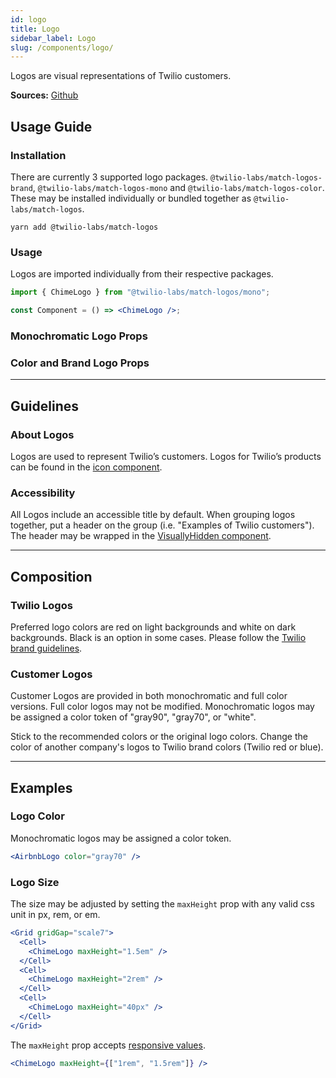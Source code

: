 ```yaml
---
id: logo
title: Logo
sidebar_label: Logo
slug: /components/logo/
---
```



Logos are visual representations of Twilio customers.

**Sources:** [Github](https://github.com/twilio-labs/match/blob/main/packages/match-logos)

## Usage Guide

### Installation

There are currently 3 supported logo packages. `@twilio-labs/match-logos-brand`, `@twilio-labs/match-logos-mono` and `@twilio-labs/match-logos-color`. These may be installed individually or bundled together as `@twilio-labs/match-logos`.

```shell
yarn add @twilio-labs/match-logos
```

### Usage

Logos are imported individually from their respective packages.

```jsx
import { ChimeLogo } from "@twilio-labs/match-logos/mono";

const Component = () => <ChimeLogo />;
```

### Monochromatic Logo Props

<Props of="Logo" />

### Color and Brand Logo Props

<Props of="ColorLogo" />

---

## Guidelines

### About Logos

Logos are used to represent Twilio’s customers. Logos for Twilio’s products can be found in the [icon component](./icon.mdx).

### Accessibility

All Logos include an accessible title by default. When grouping logos together, put a header on the group (i.e. "Examples of Twilio customers"). The header may be wrapped in the [VisuallyHidden component](./visually-hidden.mdx).

---

## Composition

### Twilio Logos

Preferred logo colors are red on light backgrounds and white on dark backgrounds. Black is an option in some cases. Please follow the [Twilio brand guidelines](https://www.twilio.com/brand/elements/logos).

### Customer Logos

Customer Logos are provided in both monochromatic and full color versions. Full color logos may not be modified. Monochromatic logos may be assigned a color token of "gray90", "gray70", or "white".

<VirtueCrime>
  <Virtue>Stick to the recommended colors or the original logo colors.</Virtue>
  <Crime>
    Change the color of another company's logos to Twilio brand colors (Twilio
    red or blue).
  </Crime>
</VirtueCrime>

---

## Examples

### Logo Color

Monochromatic logos may be assigned a color token.

```jsx live
<AirbnbLogo color="gray70" />
```

### Logo Size

The size may be adjusted by setting the `maxHeight` prop with any valid css unit in px, rem, or em.

```jsx live
<Grid gridGap="scale7">
  <Cell>
    <ChimeLogo maxHeight="1.5em" />
  </Cell>
  <Cell>
    <ChimeLogo maxHeight="2rem" />
  </Cell>
  <Cell>
    <ChimeLogo maxHeight="40px" />
  </Cell>
</Grid>
```

The `maxHeight` prop accepts [responsive values](https://styled-system.com/responsive-styles#responsive-styles).

```jsx live
<ChimeLogo maxHeight={["1rem", "1.5rem"]} />
```
